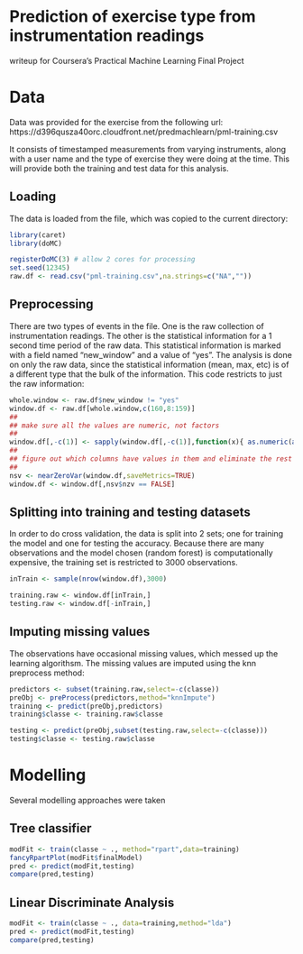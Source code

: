 # Prediction of exercise type from instrumentation readings

writeup for Coursera's Practical Machine Learning Final Project

# Data

Data was provided for the exercise from the following url: https://d396qusza40orc.cloudfront.net/predmachlearn/pml-training.csv

It consists of timestamped measurements from varying instruments,
along with a user name and the type of exercise they were doing at the
time. This will provide both the training and test data for this
analysis.

## Loading

The data is loaded from the file, which was copied to the current directory:

```r
library(caret)
library(doMC)

registerDoMC(3) # allow 2 cores for processing
set.seed(12345)
raw.df <- read.csv("pml-training.csv",na.strings=c("NA",""))
```

## Preprocessing

There are two types of events in the file. One is the raw collection
of instrumentation readings. The other is the statistical information
for a 1 second time period of the raw data. This statistical
information is marked with a field named "new_window" and a value of
"yes". The analysis is done on only the raw data, since the
statistical information (mean, max, etc) is of a different type that
the bulk of the information. This code restricts to just the raw
information:

```r
whole.window <- raw.df$new_window != "yes"
window.df <- raw.df[whole.window,c(160,8:159)]
##
## make sure all the values are numeric, not factors
##
window.df[,-c(1)] <- sapply(window.df[,-c(1)],function(x){ as.numeric(as.character(x))})
##
## figure out which columns have values in them and eliminate the rest
##
nsv <- nearZeroVar(window.df,saveMetrics=TRUE)
window.df <- window.df[,nsv$nzv == FALSE]
```

## Splitting into training and testing datasets

In order to do cross validation, the data is split into 2 sets; one
for training the model and one for testing the accuracy. Because there
are many observations and the model chosen (random forest) is
computationally expensive, the training set is restricted to 3000
observations.

```r
inTrain <- sample(nrow(window.df),3000)

training.raw <- window.df[inTrain,]
testing.raw <- window.df[-inTrain,]
```

## Imputing missing values

The observations have occasional missing values, which messed up the learning algorithsm. The missing values are imputed using the knn preprocess method:

```r
predictors <- subset(training.raw,select=-c(classe))
preObj <- preProcess(predictors,method="knnImpute")
training <- predict(preObj,predictors)
training$classe <- training.raw$classe

testing <- predict(preObj,subset(testing.raw,select=-c(classe)))
testing$classe <- testing.raw$classe
```

# Modelling

Several modelling approaches were taken

## Tree classifier

```r
modFit <- train(classe ~ ., method="rpart",data=training)
fancyRpartPlot(modFit$finalModel)
pred <- predict(modFit,testing)
compare(pred,testing)
```

## Linear Discriminate Analysis

```r
modFit <- train(classe ~ ., data=training,method="lda")
pred <- predict(modFit,testing)
compare(pred,testing)
```


